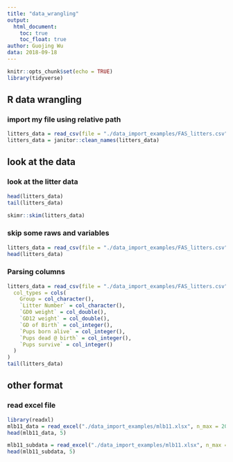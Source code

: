 ```yaml
---
title: "data_wrangling"
output:
  html_document:
    toc: true
    toc_float: true
author: Guojing Wu
data: 2018-09-18
---
```


```r
knitr::opts_chunk$set(echo = TRUE)
library(tidyverse)
```

## R data wrangling

### import my file using relative path

```r
litters_data = read_csv(file = "./data_import_examples/FAS_litters.csv")
litters_data = janitor::clean_names(litters_data)
```

## look at the data

### look at the litter data

```r
head(litters_data)
tail(litters_data)

skimr::skim(litters_data)
```

### skip some raws and variables

```r
litters_data = read_csv(file = "./data_import_examples/FAS_litters.csv", skip = 10, col_names = FALSE)
head(litters_data)
```

### Parsing columns

```r
litters_data = read_csv(file = "./data_import_examples/FAS_litters.csv",
  col_types = cols(
    Group = col_character(),
    `Litter Number` = col_character(),
    `GD0 weight` = col_double(),
    `GD12 weight` = col_double(),
    `GD of Birth` = col_integer(),
    `Pups born alive` = col_integer(),
    `Pups dead @ birth` = col_integer(),
    `Pups survive` = col_integer()
  )
)
tail(litters_data)
```

## other format

### read excel file

```r
library(readxl)
mlb11_data = read_excel("./data_import_examples/mlb11.xlsx", n_max = 20)
head(mlb11_data, 5)

mlb11_subdata = read_excel("./data_import_examples/mlb11.xlsx", n_max = 20, range = "A1:E17")
head(mlb11_subdata, 5)
```

### 